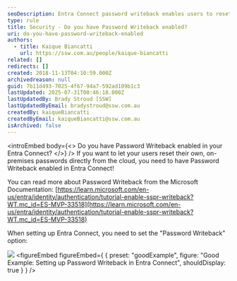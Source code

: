```yaml
---
seoDescription: Entra Connect password writeback enables users to reset on-premises passwords from the cloud.
type: rule
title: Security - Do you have Password Writeback enabled?
uri: do-you-have-password-writeback-enabled
authors:
  - title: Kaique Biancatti
    url: https://ssw.com.au/people/kaique-biancatti
related: []
redirects: []
created: 2018-11-13T04:10:59.000Z
archivedreason: null
guid: 7b11d493-7025-4f67-94a7-592ad109b1c3
lastUpdated: 2025-07-31T00:46:18.000Z
lastUpdatedBy: Brady Stroud [SSW]
lastUpdatedByEmail: bradystroud@ssw.com.au
createdBy: kaiqueBiancatti
createdByEmail: kaiqueBiancatti@ssw.com.au
isArchived: false
---
```


<introEmbed
  body={<>
Do you have Password Writeback enabled in your Entra Connect?
  </>}
/>
If you want to let your users reset their own, on-premises passwords directly from the cloud, you need to have Password Writeback enabled in Entra Connect!

You can read more about Password Writeback from the Microsoft Documentation: [https://learn.microsoft.com/en-us/entra/identity/authentication/tutorial-enable-sspr-writeback?WT.mc_id=ES-MVP-33518](https://learn.microsoft.com/en-us/entra/identity/authentication/tutorial-enable-sspr-writeback?WT.mc_id=ES-MVP-33518)

When setting up Entra Connect, you need to set the "Password Writeback" option:

![](/uploads/rules/do-you-have-password-writeback-enabled/enablepasswordwriteback.png)
<figureEmbed figureEmbed={ {
  preset: "goodExample",
  figure: "Good Example: Setting up Password Writeback in Entra Connect",
  shouldDisplay: true
} } />
